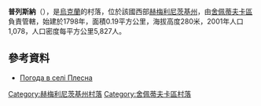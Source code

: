 {{coord|50|8|39|N|27|0|15|E|scale:100000|display=title}}

'''普列斯納'''（{{lang-uk|Плесна}}），是[[烏克蘭|烏克蘭]]的村落，位於該國西部[[赫梅利尼茨基州|赫梅利尼茨基州]]，由[[舍佩蒂夫卡區|舍佩蒂夫卡區]]負責管轄，始建於1798年，面積0.19平方公里，海拔高度280米，2001年人口1,078，人口密度每平方公里5,827人。

==參考資料==
* [http://weather.in.ua/ua/hmel'nickaja/20815 Погода в селі Плесна] {{Wayback|url=http://weather.in.ua/ua/hmel%27nickaja/20815 |date=20111220115006 }}

{{DEFAULTSORT:Плесна}}
[[Category:赫梅利尼茨基州村落|Category:赫梅利尼茨基州村落]]
[[Category:舍佩蒂夫卡區村落|Category:舍佩蒂夫卡區村落]]


{{Khmelnytskyi-geo-stub}}